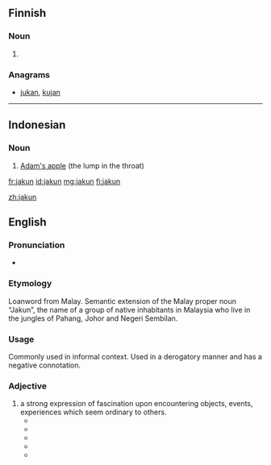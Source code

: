 ==Finnish==

===Noun===
{{head|fi|noun form}}

# {{fi-form of|jakku|case=genitive|pl=singular}}

===Anagrams===
* [[jukan#Finnish|jukan]], [[kujan#Finnish|kujan]]

----

==Indonesian==

===Noun===
{{id-noun}}

# [[Adam's apple]] (the lump in the throat)

{{tbot entry|Indonesian|Adam's apple|2009|January|id}}

[[fr:jakun]]
[[id:jakun]]
[[mg:jakun]]
[[fi:jakun]]


[[zh:jakun]]

==English==

===Pronunciation===
* {{IPA|/dʒʌkun/|lang=en}}

===Etymology===
Loanword from Malay. Semantic extension of the Malay proper noun “Jakun”, the name of a group of native inhabitants in Malaysia who live in the jungles of Pahang, Johor and Negeri Sembilan.

===Usage===
Commonly used in informal context. Used in a derogatory manner and has a negative connotation. 

===Adjective===
{{en-adjective}}

# a strong expression of fascination upon encountering objects, events, experiences which seem ordinary to others.
#* {{quote-book|year=2009|date=February 9|title=The Jakun Tourist A Jakun Tourist’s Worst Nightmare…|
|passage=A jakun tourist’s worst nightmare…is an idiot who simply cannot see that people want to take photographs & simply stands right in front of the object jakun tourists want to photograph, & lingers around it.}}
#* {{quote-book|year=2013|date=May 17|author=Joel Wong|title=ONE Asia MMA Summit 2013: The Recap|
|passage=Yes, it was one of the many jakun moments I had while in Singapore.}}
#* {{quote-book|year=2015|date=December 26|author=The Halal Food Blog|title= Jinjja Chicken
|passage=And it’s popular foods in Korean culture that apparently so many of our readers are familiar with it all! But of course, we all jakun lah LOL.}}
#* {{quote-book|year=2015|date=June 26|author=shaolintiger|title= Frog Porridge, Chicken Rice & the Journey Home
|passage=Sorry so jakun, need to post a picture of my Uber because it looks like a Bentley.}}
#* {{quote-book|year=2016|date=March 18|author=fatinabilaah||title= [Twitter feed]|passage=I was so jakun with the pen thingy and this happened hehe I feel like a kid.}}